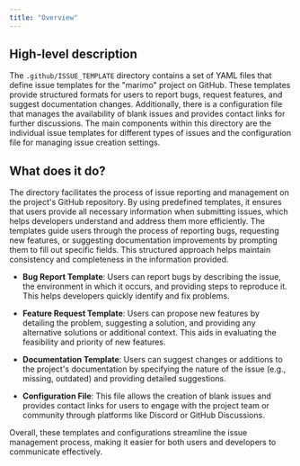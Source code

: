 ```yaml
---
title: "Overview"
---
```


## High-level description

The `.github/ISSUE_TEMPLATE` directory contains a set of YAML files that define issue templates for the "marimo" project on GitHub. These templates provide structured formats for users to report bugs, request features, and suggest documentation changes. Additionally, there is a configuration file that manages the availability of blank issues and provides contact links for further discussions. The main components within this directory are the individual issue templates for different types of issues and the configuration file for managing issue creation settings.

## What does it do?

The directory facilitates the process of issue reporting and management on the project's GitHub repository. By using predefined templates, it ensures that users provide all necessary information when submitting issues, which helps developers understand and address them more efficiently. The templates guide users through the process of reporting bugs, requesting new features, or suggesting documentation improvements by prompting them to fill out specific fields. This structured approach helps maintain consistency and completeness in the information provided.

- **Bug Report Template**: Users can report bugs by describing the issue, the environment in which it occurs, and providing steps to reproduce it. This helps developers quickly identify and fix problems.
  
- **Feature Request Template**: Users can propose new features by detailing the problem, suggesting a solution, and providing any alternative solutions or additional context. This aids in evaluating the feasibility and priority of new features.

- **Documentation Template**: Users can suggest changes or additions to the project's documentation by specifying the nature of the issue (e.g., missing, outdated) and providing detailed suggestions.

- **Configuration File**: This file allows the creation of blank issues and provides contact links for users to engage with the project team or community through platforms like Discord or GitHub Discussions.

Overall, these templates and configurations streamline the issue management process, making it easier for both users and developers to communicate effectively.